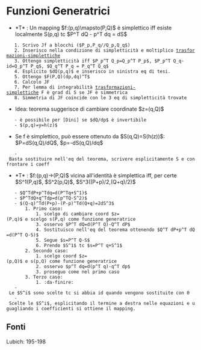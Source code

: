 = Funzioni Generatrici =
* *T* : Un mapping $f:(p,q)\mapsto(P,Q)$ è simplettico iff esiste localmente S(p,q) tc $P^T dQ - p^T dq = dS$
    1. Scrivo Jf a blocchi ($P_p,P_q//Q_p,Q_q$)
    2. Inserisco nella condizione di simpletticità e moltiplico [[trasformazioni-simplettiche]]
    3. Ottengo simpletticità iff $P_p^T Q_p=Q_p^T P_p$, $P_p^T Q_q-id=Q_p^T P_q$, $Q_q^T P_q = P_q^T Q_q$
    4. Esplicito $dQ(p,q)$ e inserisco in sinistra eq di tesi.
    5. Ottengo $F(P,Q)(dp,dq)^T$
    6. Calcolo JF
    7. Per lemma di integrabilità [[trasformazioni-simplettiche]] F è grad di S se JF è simmetrica
    8. Simmetria di JF coincide con le 3 eq di simpletticità trovate
* Idea: teorema suggerisce di cambiare coordinate $z=(q,Q)$
    - è possibile per [Dini] se $dQ/dp$ è invertibile
    - $(p,q)=y=h(z)$
* Se f è simplettico, può essere ottenuto da $S(q,Q)=S(h(z))$: $P=dS(q,Q)/dQ$, $p=-dS(q,Q)/dq$
    - Basta sostituire nell'eq del teorema, scrivere esplicitamente S e confrontare i coeff
* *T* : $f:(p,q)->(P,Q)$ vicina all'identità è simplettica iff, per certe $S^1(P,q)$, $S^2(p,Q)$, $S^3((P+p)/2,(Q+q)/2)$
    - $Q^TdP+p^Tdq=d(P^Tq+S^1)$
    - $P^TdQ+q^Tdp=d(p^TQ-S^2)$
    - $(Q-q)^Td(P+p)-(P-p)^Td(Q+q)=2dS^3$
        1. Primo caso:
            1. scelgo di cambiare coord $z=(P,q)$ e scelgo s(P,q) come funzione generatrice
            3. osservo $P^T dQ=d(P^T Q)-Q^T dP$
            4. Sostituisco nell'eq del teorema ottenendo $Q^T dP+p^T dQ=d(P^T Q-S)$
            5. Segue $s=P^T Q-S$
            6. Prendo $S^1$ tc $s=P^T q+S^1$
        2. Secondo caso:
            1. scelgo coord $z=(p,Q)$ e s(p,Q) come funzione generatrice
            2. osservo $p^T dq=d(p^T q)-q^T dp$
            3. proseguo come nel primo caso
        3. Terzo caso:
            1. :da-finire:
    - Le $S^i$ sono scelte tc si abbia id quando vengono sostituite con 0
    - Scelte le $S^i$, esplicitando il termine a destra nelle equazioni e uguagliando i coefficienti si ottiene il mapping.

== Fonti ==
Lubich: 195-198
